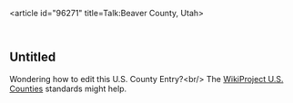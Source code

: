 <article id="96271" title=Talk:Beaver County, Utah>
	<talkpage id="96271" title="Talk:Beaver County, Utah">
{{WikiProject United States|class=start|importance=Mid|UT=yes|UT-importance=Mid|U.S. counties=yes}}

==Untitled==
Wondering how to edit this U.S. County Entry?&lt;br/&gt;
The [[Wikipedia:WikiProject U.S. counties|WikiProject U.S. Counties]] standards might help.
	</talkpage>
</article>